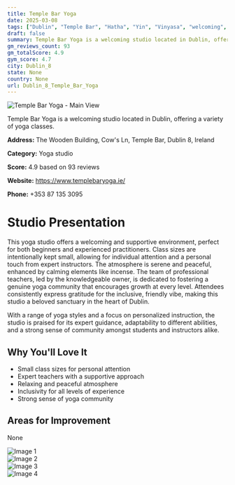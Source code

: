 ```yaml
---
title: Temple Bar Yoga
date: 2025-03-08
tags: ["Dublin", "Temple Bar", "Hatha", "Yin", "Vinyasa", "welcoming", "community", "Dublin 8"]  
draft: false
summary: Temple Bar Yoga is a welcoming studio located in Dublin, offering a variety of yoga classes.
gm_reviews_count: 93
gm_totalScore: 4.9
gym_score: 4.7
city: Dublin_8
state: None
country: None
url: Dublin_8_Temple_Bar_Yoga
---
```


<div className="aspect-[16/9] relative my-8">
  <img 
    src="https://lh5.googleusercontent.com/p/AF1QipPHL4TeeIb1GRghPY-inueVlmffkI-bli5v6eWL=w1920-h1080-k-no"
    alt="Temple Bar Yoga - Main View"
    className="object-cover absolute inset-0 w-full h-full rounded-lg"
  />
</div>

Temple Bar Yoga is a welcoming studio located in Dublin, offering a variety of yoga classes.

**Address:** The Wooden Building, Cow's Ln, Temple Bar, Dublin 8, Ireland

**Category:** Yoga studio

**Score:** 4.9 based on 93 reviews

**Website:** https://www.templebaryoga.ie/

**Phone:** +353 87 135 3095

# Studio Presentation

This yoga studio offers a welcoming and supportive environment, perfect for both beginners and experienced practitioners. Class sizes are intentionally kept small, allowing for individual attention and a personal touch from expert instructors. The atmosphere is serene and peaceful, enhanced by calming elements like incense. The team of professional teachers, led by the knowledgeable owner, is dedicated to fostering a genuine yoga community that encourages growth at every level. Attendees consistently express gratitude for the inclusive, friendly vibe, making this studio a beloved sanctuary in the heart of Dublin.

With a range of yoga styles and a focus on personalized instruction, the studio is praised for its expert guidance, adaptability to different abilities, and a strong sense of community amongst students and instructors alike.

## Why You'll Love It

- Small class sizes for personal attention
- Expert teachers with a supportive approach
- Relaxing and peaceful atmosphere
- Inclusivity for all levels of experience
- Strong sense of yoga community

## Areas for Improvement

None

<div className="grid grid-cols-1 xl:grid-cols-2 gap-4 my-8">
<div className="aspect-[4/3] relative"><img src="https://lh3.googleusercontent.com/p/AF1QipMmSZJcguo2YZF3u698zNwe3Gwos8BwbEuVAMWI=w1920-h1080-k-no" alt="Image 1" className="object-cover absolute inset-0 w-full h-full rounded-lg" /></div>
<div className="aspect-[4/3] relative"><img src="https://lh5.googleusercontent.com/p/AF1QipMeKZ45tC8G5sVYt2OQOiMax6TEXcNWs7BaRX8d=w1920-h1080-k-no" alt="Image 2" className="object-cover absolute inset-0 w-full h-full rounded-lg" /></div>
<div className="aspect-[4/3] relative"><img src="https://lh5.googleusercontent.com/p/AF1QipPTLieQRcIz79rdIILgCUSe-jHPrpwCDAch0BdC=w1920-h1080-k-no" alt="Image 3" className="object-cover absolute inset-0 w-full h-full rounded-lg" /></div>
<div className="aspect-[4/3] relative"><img src="https://lh5.googleusercontent.com/p/AF1QipPnt71AxRWZJ6GKOdl5s8RiA15iGen0govwnWkW=w1920-h1080-k-no" alt="Image 4" className="object-cover absolute inset-0 w-full h-full rounded-lg" /></div>
</div>
